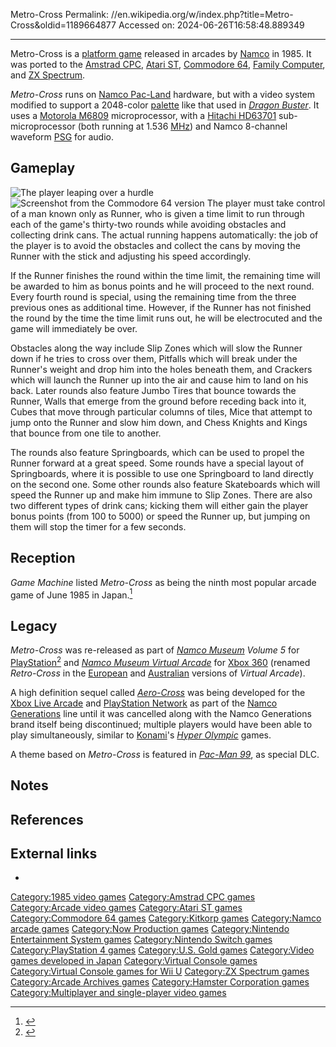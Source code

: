 Metro-Cross
Permalink: //en.wikipedia.org/w/index.php?title=Metro-Cross&oldid=1189664877
Accessed on: 2024-06-26T16:58:48.889349



------
Metro-Cross
{{more citations needed|date=June 2008}}
{{Short description|1985 video game}}
{{Infobox video game
|title = Metro-Cross
|image = File:Metrocross arcadeflyer.png
|caption = Advertising flyer
|developer = [[Namco]]
|publisher = {{vgrelease|JP|Namco|EU|Kitkorp}}
|designer = Tatsuro Okamoto
|composer = Nobuyuki Ohnogi
|released = {{vgrelease|JP|February 17, 1985<ref name="Copyright">{{cite web |title=Metro-Cross. (Registration Number PA0001354017) |url=https://cocatalog.loc.gov |website=[[United States Copyright Office]] |access-date=15 June 2021}}</ref>|NA|1985|EU|1985}}
|genre = [[Platform game|Platform]]
|modes = [[Single-player]], [[multiplayer]]
|arcade system = [[Namco Pac-Land]]
|platforms = [[Arcade game|Arcade]], [[Amstrad CPC]], [[Atari ST]], [[Commodore 64]], [[Family Computer]], [[ZX Spectrum]]
}}
{{nihongo foot|'''''Metro-Cross'''''|メトロクロス|Metoro Kurosu|lead=yes|group=lower-alpha}} is a [[platform game]] released in arcades by [[Namco]] in 1985. It was ported to the [[Amstrad CPC]], [[Atari ST]], [[Commodore 64]], [[Family Computer]], and [[ZX Spectrum]].

''Metro-Cross'' runs on [[Namco Pac-Land]] hardware, but with a video system modified to support a 2048-color [[palette (computing)|palette]] like that used in ''[[Dragon Buster]]''. It uses a [[Motorola 6809|Motorola M6809]] microprocessor, with a [[HD63701|Hitachi HD63701]] sub-microprocessor (both running at 1.536 [[Megahertz|MHz]]) and Namco 8-channel waveform [[Programmable sound generator|PSG]] for audio.

==Gameplay==
[[File:Metro-Cross screenshot.png|thumb|left|The player leaping over a hurdle]]
[[File:Metro Cross Screenshot.png|thumb|left|Screenshot from the Commodore 64 version]]
The player must take control of a man known only as Runner, who is given a time limit to run through each of the game's thirty-two rounds while avoiding obstacles and collecting drink cans. The actual running happens automatically: the job of the player is to avoid the obstacles and collect the cans by moving the Runner with the stick and adjusting his speed accordingly.

If the Runner finishes the round within the time limit, the remaining time will be awarded to him as bonus points and he will proceed to the next round. Every fourth round is special, using the remaining time from the three previous ones as additional time. However, if the Runner has not finished the round by the time the time limit runs out, he will be electrocuted and the game will immediately be over.

Obstacles along the way include Slip Zones which will slow the Runner down if he tries to cross over them, Pitfalls which will break under the Runner's weight and drop him into the holes beneath them, and Crackers which will launch the Runner up into the air and cause him to land on his back. Later rounds also feature Jumbo Tires that bounce towards the Runner, Walls that emerge from the ground before receding back into it, Cubes that move through particular columns of tiles, Mice that attempt to jump onto the Runner and slow him down, and Chess Knights and Kings that bounce from one tile to another.

The rounds also feature Springboards, which can be used to propel the Runner forward at a great speed. Some rounds have a special layout of Springboards, where it is possible to use one Springboard to land directly on the second one. Some other rounds also feature Skateboards which will speed the Runner up and make him immune to Slip Zones. There are also two different types of drink cans; kicking them will either gain the player bonus points (from 100 to 5000) or speed the Runner up, but jumping on them will stop the timer for a few seconds.

==Reception==
''Game Machine'' listed ''Metro-Cross'' as being the ninth most popular arcade game of June 1985 in Japan.<ref>{{cite magazine |title=Game Machine's Best Hit Games 25 |magazine=Game Machine |issue=262 |publisher=Amusement Press |date=15 June 1985 |page=25 |lang=ja}}</ref>

==Legacy==
''Metro-Cross'' was re-released as part of ''[[Namco Museum]] Volume 5'' for [[PlayStation (console)|PlayStation]]<ref>{{cite magazine|first1=Stuart|last1=Levy|first2=Ed|last2=Semrad |title=PlayStation Expo '96-'97: Namco Steals the Show with Five New Arcade Conversions! |magazine=[[Electronic Gaming Monthly]]|issue=90|publisher=[[Ziff Davis]]|date=January 1997|page=110}}</ref> and ''[[Namco Museum Virtual Arcade]]'' for [[Xbox 360]] (renamed ''Retro-Cross'' in the [[Europe]]an and [[Australia]]n versions of ''Virtual Arcade'').

A high definition sequel called ''[[Aero-Cross]]'' was being developed for the [[Xbox Live Arcade]] and [[PlayStation Network]] as part of the [[Namco Generations]] line until it was cancelled along with the Namco Generations brand itself being discontinued; multiple players would have been able to play simultaneously, similar to [[Konami]]'s ''[[Hyper Olympic]]'' games.

A theme based on ''Metro-Cross'' is featured in ''[[Pac-Man 99]]'', as special DLC.

==Notes==
{{notelist}}

==References==
{{reflist}}

==External links==
*{{KLOV game|id=8683}}

[[Category:1985 video games]]
[[Category:Amstrad CPC games]]
[[Category:Arcade video games]]
[[Category:Atari ST games]]
[[Category:Commodore 64 games]]
[[Category:Kitkorp games]]
[[Category:Namco arcade games]]
[[Category:Now Production games]]
[[Category:Nintendo Entertainment System games]]
[[Category:Nintendo Switch games]]
[[Category:PlayStation 4 games]]
[[Category:U.S. Gold games]]
[[Category:Video games developed in Japan]]
[[Category:Virtual Console games]]
[[Category:Virtual Console games for Wii U]]
[[Category:ZX Spectrum games]]
[[Category:Arcade Archives games]]
[[Category:Hamster Corporation games]]
[[Category:Multiplayer and single-player video games]]